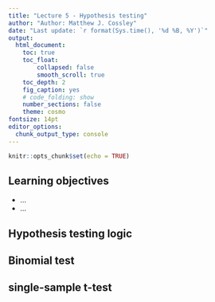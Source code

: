 ```yaml
---
title: "Lecture 5 - Hypothesis testing"
author: "Author: Matthew J. Cossley"
date: "Last update: `r format(Sys.time(), '%d %B, %Y')`"
output:
  html_document:
    toc: true
    toc_float:
        collapsed: false
        smooth_scroll: true
    toc_depth: 2
    fig_caption: yes
    # code_folding: show
    number_sections: false
    theme: cosmo
fontsize: 14pt
editor_options: 
  chunk_output_type: console
---
```


```r
knitr::opts_chunk$set(echo = TRUE)
```


## Learning objectives
* ...
* ...

## Hypothesis testing logic


## Binomial test


## single-sample t-test

